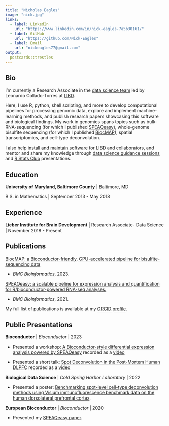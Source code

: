 ```yaml
---
title: "Nicholas Eagles"
image: "nick.jpg"
links:
  - label: LinkedIn
    url: "https://www.linkedin.com/in/nick-eagles-7a5b30161/"
  - label: GitHub
    url: "https://github.com/Nick-Eagles"
  - label: Email
    url: "nickeagles77@gmail.com"
output:
  postcards::trestles
---
```

 
## Bio

I'm currently a Research Associate in the [data science team](https://lcolladotor.github.io/bioc_team_ds/) led by Leonardo Collado-Torres at [LIBD](https://www.libd.org/).

Here, I use R, python, shell scripting, and more to develop computational pipelines for processing genomic data, explore and implement machine-learning methods, and publish research papers showcasing this software and biological findings. My work in genomics spans topics such as bulk-RNA-sequencing (for which I published [SPEAQeasy](https://doi.org/10.1186/s12859-021-04142-3)), whole-genome bisulfite sequencing (for which I published [BiocMAP](https://doi.org/10.1101/2022.04.20.488947)), spatial transcriptomics, and cell-type deconvolution.

I also help [install and maintain software](https://github.com/LieberInstitute/jhpce_mod_source) for LIBD and collaborators, and mentor and share my knowledge through [data science guidance sessions](https://lcolladotor.github.io/bioc_team_ds/data-science-guidance-sessions.html) and [R Stats Club](http://research.libd.org/rstatsclub/) presentations.

## Education

**University of Maryland, Baltimore County** | Baltimore, MD

B.S. in Mathematics | September 2013 - May 2018

## Experience

**Lieber Institute for Brain Development** | Research Associate- Data Science | November 2018 - Present

## Publications

[BiocMAP: a Bioconductor-friendly, GPU-accelerated pipeline for bisulfite-sequencing data](https://doi.org/10.1186/s12859-023-05461-3)

- *BMC Bioinformatics*, 2023.

[SPEAQeasy: a scalable pipeline for expression analysis and quantification for R/bioconductor-powered RNA-seq analyses.](https://doi.org/10.1186/s12859-021-04142-3)

- *BMC Bioinformatics*, 2021.

My full list of publications is available at my [ORCID profile](https://orcid.org/0000-0002-9808-5254).

## Public Presentations

**Bioconductor** | *Bioconductor* | 2023

- Presented a workshop: [A Bioconductor-style differential expression analysis powered by SPEAQeasy](http://research.libd.org/SPEAQeasyWorkshop2023/) recorded as a [video](https://www.youtube.com/watch?v=6hJXPw9PM1o)

- Presented a short talk: [Spot Deconvolution in the Post-Mortem Human DLPFC](https://speakerdeck.com/nickeagles/bioc-2023-spot-deconvolution) recorded as a [video](https://www.youtube.com/watch?v=YA5H2XP6jjU&t=700s)

**Biological Data Science** | *Cold Spring Harbor Laboratory* | 2022

- Presented a poster: [Benchmarking spot-level cell-type deconvolution methods using Visium immunofluorescence benchmark data on the human dorsolateral prefrontal cortex](https://speakerdeck.com/nickeagles/bds-2022).

**European Bioconductor** | *Bioconductor* | 2020

- Presented my [SPEAQeasy paper](https://www.youtube.com/watch?v=tPSG23hUHSI).

